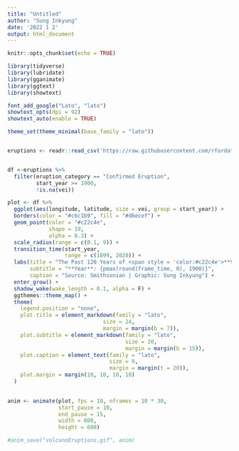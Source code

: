 ```yaml
---
title: "Untitled"
author: "Sung Inkyung"
date: '2022 1 2'
output: html_document
---
```


```r
knitr::opts_chunk$set(echo = TRUE)
```

```r
library(tidyverse)
library(lubridate)
library(gganimate)
library(ggtext)
library(showtext)

font_add_google("Lato", "lato")
showtext_opts(dpi = 92)
showtext_auto(enable = TRUE)

theme_set(theme_minimal(base_family = "lato"))


eruptions <- readr::read_csv('https://raw.githubusercontent.com/rfordatascience/tidytuesday/master/data/2020/2020-05-12/eruptions.csv')


df <-eruptions %>% 
  filter(eruption_category == "Confirmed Eruption",
         start_year >= 1900,
         !is.na(vei)) 

plot <- df %>% 
  ggplot(aes(longitude, latitude, size = vei, group = start_year)) +
  borders(color = "#c6c1b9", fill = "#d6ecef") +
  geom_point(color = "#c22c4e",
             shape = 19,
             alpha = 0.3) +
  scale_radius(range = c(0.1, 9)) +
  transition_time(start_year, 
                  range = c(1899, 2020)) +
  labs(title = "The Past 120 Years of <span style = 'color:#c22c4e'>**VOLCANO ERUPTIONS**</span>",
       subtitle = "**Year**: {pmax(round(frame_time, 0), 1900)}",
       caption = "Source: Smithsonian | Graphic: Sung Inkyung") +
  enter_grow() +
  shadow_wake(wake_length = 0.1, alpha = F) +
  ggthemes::theme_map() +
  theme(
    legend.position = "none",
    plot.title = element_markdown(family = "lato",
                              size = 24,
                              margin = margin(b = 7)),
    plot.subtitle = element_markdown(family = "lato",
                                     size = 20,
                                     margin = margin(b = 15)),
    plot.caption = element_text(family = "lato",
                                size = 9,
                                margin = margin(t = 20)),
    plot.margin = margin(10, 10, 10, 10)
  )
                                

anim <- animate(plot, fps = 10, nframes = 10 * 30,
                start_pause = 10, 
                end_pause = 15, 
                width = 800,
                height = 600)

#anim_save("volcanoEruptions.gif", anim)

```
